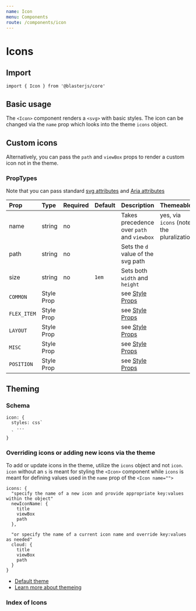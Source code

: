 ```yaml
---
name: Icon
menu: Components
route: /components/icon
---
```



# Icons

## Import
`import { Icon } from '@blasterjs/core'`

## Basic usage
The `<Icon>` component renders a `<svg>` with basic styles. The icon can be changed via the `name` prop which looks into the theme `icons` object.

<Playground>
  <Icon name="addNode" color="primary" mr="10px" />
  <Icon name="cloud" />
</Playground>

## Custom icons
Alternatively, you can pass the `path` and `viewBox` props to render a custom icon not in the theme.

<Playground>
  <Icon
    color="success"
    size="50px"
    viewBox="0 0 24 24"
    path="M 11 3 L 11 4 L 11 8 L 11 14.541016 A 4 4 0 0 0 9 14 A 4 4 0 0 0 5 18 A 4 4 0 0 0 9 22 A 4 4 0 0 0 13 18 L 13 8 L 19 8 L 19 3 L 11 3 z" />
</Playground>

### PropTypes
Note that you can pass standard [svg attributes](https://developer.mozilla.org/en-US/docs/Web/SVG/Element/svg#Attributes) and [Aria attributes](https://developer.mozilla.org/en-US/docs/Web/SVG/Element/svg#Global_attributes)

| Prop | Type | Required | Default | Description | Themeable |
|:-----|:-----|:---------|:--------|:------------|:----------|
| name | string | no | | Takes precedence over `path` and `viewbox` | yes, via `icons` (note the pluralization) |
| path | string | no | | Sets the `d` value of the svg path | |
| size | string | no | `1em` | Sets both `width` and `height` | |
| `COMMON` | Style Prop |  |  | see [Style Props](/style-props) | |
| `FLEX_ITEM` | Style Prop |  |  | see [Style Props](/style-props) | |
| `LAYOUT` | Style Prop |  |  | see [Style Props](/style-props) | |
| `MISC` | Style Prop |  |  | see [Style Props](/style-props) | |
| `POSITION` | Style Prop |  |  | see [Style Props](/style-props) | |

## Theming

### Schema
```
icon: {
  styles: css`
    ...
  `
}
```

### Overriding icons or adding new icons via the theme
To add or update icons in the theme, utilize the `icons` object and not `icon`. `icon` without an `s` is meant for styling the `<Icon>` component while `icons` is meant for defining values used in the `name` prop of the `<Icon name="">`
```
icons: {
  "specify the name of a new icon and provide appropriate key:values within the object"
  newIconName: {
    title
    viewBox
    path
  },

  "or specify the name of a current icon name and override key:values as needed"
  cloud: {
    title
    viewBox
    path
  }
}
```

- [Default theme](https://github.com/raster-foundry/blasterjs/tree/master/packages/core/theme/components/icon)
- [Learn more about themeing](/blaster-theme)


### Index of Icons
<IconGroup />
